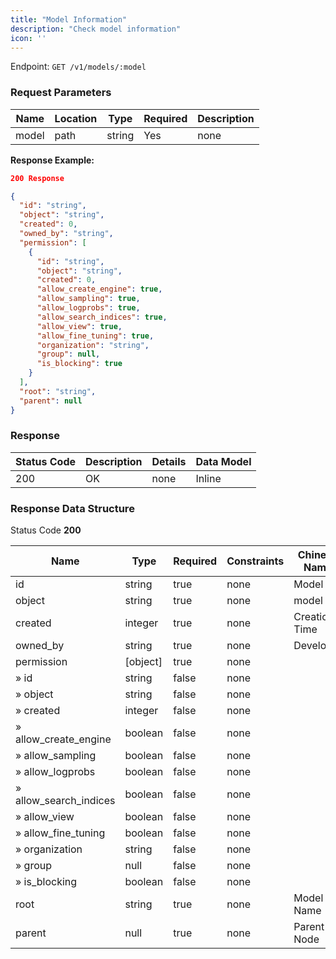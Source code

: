```yaml
---
title: "Model Information"
description: "Check model information"
icon: ''
---
```


Endpoint: `GET /v1/models/:model`

### Request Parameters

|Name | Location | Type | Required | Description|
|---|---|---|---|---|
|model|path|string| Yes |none|

**Response Example:**

```json
200 Response
```

```json
{
  "id": "string",
  "object": "string",
  "created": 0,
  "owned_by": "string",
  "permission": [
    {
      "id": "string",
      "object": "string",
      "created": 0,
      "allow_create_engine": true,
      "allow_sampling": true,
      "allow_logprobs": true,
      "allow_search_indices": true,
      "allow_view": true,
      "allow_fine_tuning": true,
      "organization": "string",
      "group": null,
      "is_blocking": true
    }
  ],
  "root": "string",
  "parent": null
}
```

### Response

|Status Code | Description | Details | Data Model|
|---|---|---|---|
|200|OK|none|Inline|

### Response Data Structure

Status Code **200**

|Name | Type | Required | Constraints | Chinese Name | Description|
|---|---|---|---|---|---|
|id|string|true|none|Model ID|none|
|object|string|true|none|model|none|
|created|integer|true|none|Creation Time|none|
|owned_by|string|true|none|Developer|none|
|permission|[object]|true|none||none|
|» id|string|false|none||none|
|» object|string|false|none||none|
|» created|integer|false|none||none|
|» allow_create_engine|boolean|false|none||none|
|» allow_sampling|boolean|false|none||none|
|» allow_logprobs|boolean|false|none||none|
|» allow_search_indices|boolean|false|none||none|
|» allow_view|boolean|false|none||none|
|» allow_fine_tuning|boolean|false|none||none|
|» organization|string|false|none||none|
|» group|null|false|none||none|
|» is_blocking|boolean|false|none||none|
|root|string|true|none|Model Name|none|
|parent|null|true|none|Parent Node|none|
